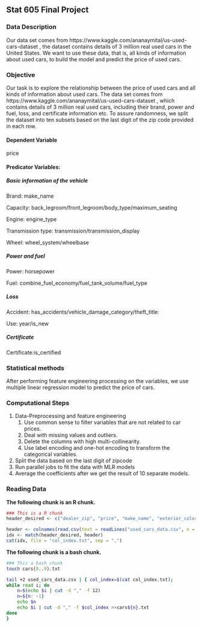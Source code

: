 ## Stat 605 Final Project

### Data Description
Our data set comes from https://www.kaggle.com/ananaymital/us-used-cars-dataset , the dataset contains details of 3 million real used cars in the United States. We want to use these data, that is, all kinds of information about used cars, to build the model and predict the price of used cars.

### Objective
Our task is to explore the relationship between the price of used cars and all kinds of information about used cars. The data set comes from https://www.kaggle.com/ananaymital/us-used-cars-dataset , which contains details of 3 million real used cars, including their brand, power and fuel, loss, and certificate information etc. To assure randomness, we split the dataset into ten subsets based on the last digit of the zip code provided in each row.

#### Dependent Variable
price

#### Predicator Variables:
##### Basic information of the vehicle
Brand: make_name

Capacity: back_legroom/front_legroom/body_type/maximum_seating

Engine: engine_type

Transmission type: transmission/transmission_display

Wheel: wheel_system/wheelbase

##### Power and fuel
Power: horsepower

Fuel: combine_fuel_economy/fuel_tank_volume/fuel_type

##### Loss
Accident: has_accidents/vehicle_damage_category/theft_title: 

Use: year/is_new

##### Certificate
Certificate:is_certified

### Statistical methods
After performing feature engineering processing on the variables, we use multiple linear regression model to predict the price of cars.

### Computational Steps
1. Data-Preprocessing and feature engineering
    1. Use common sense to filter variables that are not related to car prices.
    2. Deal with missing values and outliers.
    3. Delete the columns with high multi-collinearity.
    4. Use label encoding and one-hot encoding to transform the categorical variables.
2. Split the data based on the last digit of zipcode
3. Run parallel jobs to fit the data with MLR models
4. Average the coefficients after we get the result of 10 separate models.

### Reading Data

**The following chunk is an R chunk.**
```r
### This is a R chunk
header_desired <- c("dealer_zip", "price", "make_name", "exterior_color", "interior_color", "back_legroom", "front_legroom", "body_type", "maximum_seating", "engine_type", "transmission", "transmission_display", "wheel_system", "wheelbase", "torque", "horsepower", "combine_fuel_economy", "fuel_tank_volume", "fuel_type", "has_accidents", "vehicle_damage_category", "year", "is_new", "theft_title", "is_certified")

header <- colnames(read.csv(text = readLines("used_cars_data.csv", n = 1)))
idx <- match(header_desired, header)
cat(idx, file = "col_index.txt", sep = ",")
```
**The following chunk is a bash chunk.**
```bash
### This a bash chunk
touch cars{0..9}.txt

tail +2 used_cars_data.csv | { col_index=$(cat col_index.txt);
while read i; do
    n=$(echo $i | cut -d "," -f 12)
    n=${n: -1}
    echo $n
    echo $i | cut -d "," -f $col_index >>cars${n}.txt
done
}
```
